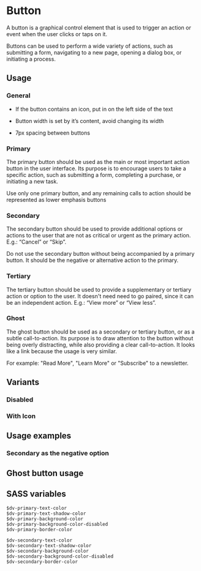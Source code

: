 

<Meta of={ButtonStories} />

# Button

A button is a graphical control element that is used to trigger an action or event when the user clicks or taps on it.

Buttons can be used to perform a wide variety of actions, such as submitting a form, navigating to a new page, opening
a dialog box, or initiating a process.

<Canvas of={ButtonStories.Default} />

## Usage

### General

- If the button contains an icon, put in on the left side of the text

- Button width is set by it’s content, avoid changing its width

- 7px spacing between buttons

### Primary

The primary button should be used as the main or most important action button in the user interface. Its purpose is to
encourage users to take a specific action, such as submitting a form, completing a purchase, or initiating a new task.

Use only one primary button, and any remaining calls to action should be represented as lower emphasis buttons

### Secondary

The secondary button should be used to provide additional options or actions to the user that are not as critical or
urgent as the primary action. E.g.: “Cancel” or “Skip”.

Do not use the secondary button without being accompanied by a primary button. It should be the negative or alternative
action to the primary.

### Tertiary

The tertiary button should be used to provide a supplementary or tertiary action or option to the user. It doesn't need
need to go paired, since it can be an independent action. E.g.: “View more” or “View less”.

### Ghost

The ghost button should be used as a secondary or tertiary button, or as a subtle call-to-action. Its purpose is to
draw attention to the button without being overly distracting, while also providing a clear call-to-action. It looks
like a link because the usage is very similar.

For example: "Read More", "Learn More" or "Subscribe" to a newsletter.

## Variants

<Canvas of={ButtonStories.Variants} />

### Disabled

<Canvas of={ButtonStories.Disabled} />

### With Icon

<Canvas of={ButtonStories.WithIcon} />

## Usage examples

### Secondary as the negative option

<Canvas of={ButtonStories.SecondaryAsTheNegativeOption} />

## Ghost button usage

<Canvas of={ButtonStories.GhostButtonUsage} />

## SASS variables

```
$dv-primary-text-color
$dv-primary-text-shadow-color
$dv-primary-background-color
$dv-primary-background-color-disabled
$dv-primary-border-color

$dv-secondary-text-color
$dv-secondary-text-shadow-color
$dv-secondary-background-color
$dv-secondary-background-color-disabled
$dv-secondary-border-color
```